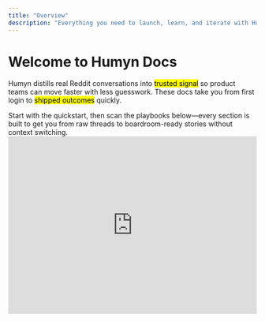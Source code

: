 ```yaml
---
title: "Overview"
description: "Everything you need to launch, learn, and iterate with Humyn Studio."
---
```


# Welcome to Humyn Docs

Humyn distills real Reddit conversations into <mark>trusted signal</mark> so product teams can move faster with less guesswork. These docs take you from first login to <mark>shipped outcomes</mark> quickly.

<Callout>
Start with the quickstart, then scan the playbooks below—every section is built to get you from raw threads to boardroom-ready stories without context switching.
</Callout>

<iframe
  width="100%"
  height="360"
  src="https://www.youtube.com/embed/dC7AQQMEh0k?si=-mUzKJ5_ByZYwPnm"
  title="Humyn demo"
  frameBorder="0"
  allow="accelerometer; autoplay; clipboard-write; encrypted-media; gyroscope; picture-in-picture; web-share"
  referrerPolicy="strict-origin-when-cross-origin"
  allowFullScreen
  style={{ marginTop: "2rem", borderRadius: "1rem", boxShadow: "0 24px 70px rgba(15, 23, 42, 0.18)" }}
/>



## Why teams choose Humyn

<Columns cols={3}>
  <Card title="Living source signal" icon="wave-pulse">
    Surface fresh conversations from Reddit and niche communities with automated ingestion, clustering, and sentiment at a glance.
  </Card>
  <Card title="Narratives not noise" icon="comments">
    Tag highlights, stitch quotes into storylines, and keep a clean audit trail for leadership and customer proof.
  </Card>
  <Card title="Ship-ready handoffs" icon="paper-plane">
    Drop insights straight into playbooks, Loom rundowns, and roadmap reviews without rewriting the story each time.
  </Card>
</Columns>

## Start with the essentials

See how Humyn works, connect data, and unlock value in a hurry.

<Columns cols={2}>
  <Card
    title="What is Humyn?"
    icon="lightbulb"
    href="/introduction/what-is-humyn"
  >
    Learn the vision, core use cases, and where teams win with Humyn.
  </Card>
  <Card
    title="Quickstart"
    icon="rocket"
    href="/introduction/quickstart"
  >
    Stand up your workspace, connect sources, and surface first insights in minutes.
  </Card>
  <Card
    title="Account & Billing"
    icon="credit-card"
    href="/introduction/account-and-billing"
  >
    Compare plans, usage allowances, and every billing workflow in one place.
  </Card>
</Columns>

## Guides for common jobs

Go deeper with guided playbooks for product, research, and GTM teams.

<Columns cols={2}>
  <Card
    title="Guides & Use Cases"
    icon="compass"
    href="/guides/use-cases"
  >
    Explore practical patterns to answer product, research, and GTM questions.
  </Card>
  <Card
    title="Activation Playbook"
    icon="flag-checkered"
    href="/guides/activation-playbook"
  >
    Launch Humyn in 30 days with a proven four-week plan.
  </Card>
  <Card
    title="Adoption Strategies"
    icon="people-group"
    href="/guides/adoption-strategies"
  >
    Embed Humyn rituals across design, product, and revenue teams.
  </Card>
  <Card
    title="Measurement Framework"
    icon="chart-column"
    href="/guides/measurement-framework"
  >
    Quantify qualitative impact and report outcomes to leadership.
  </Card>
  <Card
    title="Roadmap"
    icon="route"
    href="/home/roadmap"
  >
    See what’s shipping next and weigh in on upcoming priorities.
  </Card>
</Columns>

<Tip>
Need help fast? Hit the `Support` link in the navbar or email <a href="mailto:support@humyn.studio">support@humyn.studio</a>.
</Tip>

## How teams ramp in week one

<Columns cols={3}>
  <Card title="1. Ingest signal" icon="download">
    Connect the first communities, confirm the prompts provided in Quickstart, and validate that the pipeline is capturing the right threads.
  </Card>
  <Card title="2. Frame the story" icon="sparkles">
    Capture the three strongest quotes, tag sentiment, and turn them into a single insight card for your kickoff sync.
  </Card>
  <Card title="3. Share & iterate" icon="share-nodes">
    Publish the recap, gather stakeholder feedback, and adjust prompts or sources before you scale up the intake.
  </Card>
</Columns>

## Stay connected

<Columns cols={3}>
  <Card title="Instagram" icon="camera" href="https://www.instagram.com/humyn.studio/">
    Follow launches, behind-the-scenes clips, and community wins.
  </Card>
  <Card title="X (Twitter)" icon="twitter" href="https://x.com/HumynStudio">
    Catch feature drops, product threads, and real-time updates.
  </Card>
  <Card title="TikTok" icon="film" href="https://www.tiktok.com/@humynstudio">
    Watch quick demos and storytelling tips from the team.
  </Card>
</Columns>

<Columns cols={3}>
  <Card title="YouTube" icon="youtube" href="https://www.youtube.com/@HumynStudio">
    Deep dives, walkthroughs, and interviews with Humyn operators.
  </Card>
  <Card title="LinkedIn" icon="linkedin" href="https://www.linkedin.com/company/humyn-studio">
    Strategic updates for product, research, and GTM leaders.
  </Card>
  <Card title="Threads" icon="leaf" href="https://www.threads.com/@humyn.studio">
    Lightweight product notes and community highlights.
  </Card>
</Columns>
